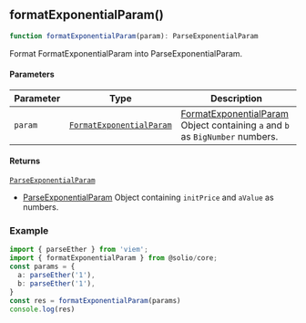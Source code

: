 

<a id="formatExponentialParam"></a>

## formatExponentialParam()

```ts copy
function formatExponentialParam(param): ParseExponentialParam
```

Format FormatExponentialParam into ParseExponentialParam.

#### Parameters

| Parameter | Type | Description |
| ------ | ------ | ------ |
| `param` | [`FormatExponentialParam`](../types.mdx#FormatExponentialParam) | [FormatExponentialParam](../types.mdx#FormatExponentialParam) Object containing `a` and `b` as `BigNumber` numbers. |

#### Returns

[`ParseExponentialParam`](../types.mdx#ParseExponentialParam)

- [ParseExponentialParam](../types.mdx#ParseExponentialParam) Object containing `initPrice` and `aValue` as numbers.

### Example

```ts copy
import { parseEther } from 'viem';
import { formatExponentialParam } from @solio/core;
const params = {
  a: parseEther('1'),
  b: parseEther('1'),
}
const res = formatExponentialParam(params)
console.log(res)
```
